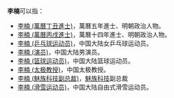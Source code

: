 '''李楠'''可以指：
*[[李楠_(萬曆丁丑進士)|李楠 (萬曆丁丑進士)]]，萬曆五年進士、明朝政治人物。
*[[李楠_(萬曆丙戌進士)|李楠 (萬曆丙戌進士)]]，萬曆十四年進士、明朝政治人物。
*[[李楠_(乒乓球运动员)|李楠 (乒乓球运动员)]]，中国大陆女乒乓球运动员。
*[[李楠_(演员)|李楠 (演员)]]，中国大陆男演员。
*[[李楠_(篮球运动员)|李楠 (篮球运动员)]]，中国大陆篮球运动员。
*[[李楠_(太极教授)|李楠 (太极教授)]]，中国太极教授。
*[[李楠_(魅族科技副总裁)|李楠 (魅族科技副总裁)]]，[[魅族科技|魅族科技]]副总裁
*[[李楠_(滑雪运动员)|李楠 (滑雪运动员)]]，中国大陆自由式滑雪运动员。

{{消歧义|N楠|cat=二字李姓人名消歧义}}